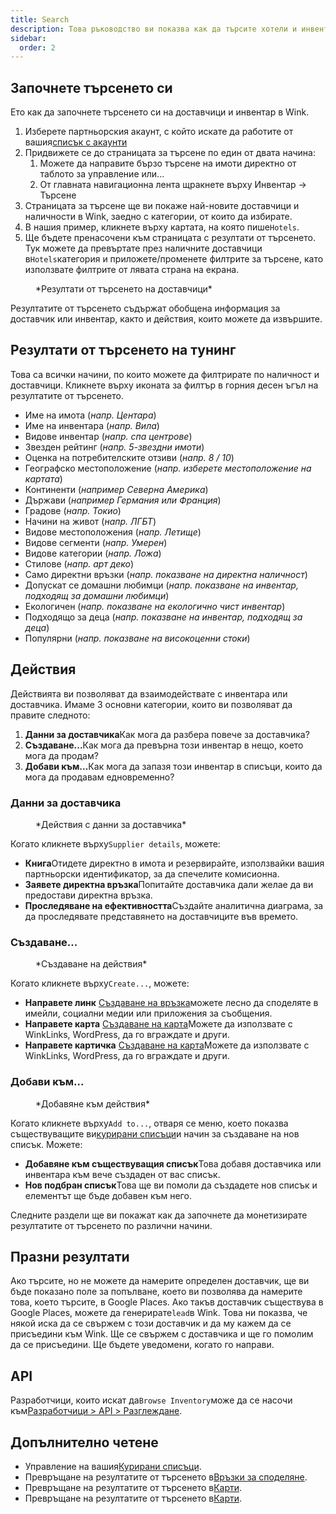 ```yaml
---
title: Search
description: Това ръководство ви показва как да търсите хотели и инвентар.
sidebar:
  order: 2
---
```


## Започнете търсенето си

Ето как да започнете търсенето си на доставчици и инвентар в Wink.

1. Изберете партньорския акаунт, с който искате да работите от вашия[списък с акаунти](https://studio.wink.travel/company/list)
2. Придвижете се до страницата за търсене по един от двата начина:
   1. Можете да направите бързо търсене на имоти директно от таблото за управление или...
   2. От главната навигационна лента щракнете върху Инвентар → Търсене
3. Страницата за търсене ще ви покаже най-новите доставчици и наличности в Wink, заедно с категории, от които да избирате.
4. В нашия пример, кликнете върху картата, на която пише`Hotels`.
5. Ще бъдете пренасочени към страницата с резултати от търсенето. Тук можете да превъртате през наличните доставчици в`Hotels`категория и приложете/променете филтрите за търсене, като използвате филтрите от лявата страна на екрана.

<figure>
  <CloudinaryImage width="700" height="570" resize="scale" quality="best" alt="Резултати от търсенето" src="academy/search-results" errorImage="noimage_opaque_nyrtl0.png" />

  <figcaption>*Резултати от търсенето на доставчици*</figcaption>
</figure>


Резултатите от търсенето съдържат обобщена информация за доставчик или инвентар, както и действия, които можете да извършите.

## Резултати от търсенето на тунинг

Това са всички начини, по които можете да филтрирате по наличност и доставчици. Кликнете върху иконата за филтър в горния десен ъгъл на резултатите от търсенето.

* Име на имота (*напр. Центара*)
* Име на инвентара (*напр. Вила*)
* Видове инвентар (*напр. спа центрове*)
* Звезден рейтинг (*напр. 5-звездни имоти*)
* Оценка на потребителските отзиви (*напр. 8 / 10*)
* Географско местоположение (*напр. изберете местоположение на картата*)
* Континенти (*например Северна Америка*)
* Държави (*например Германия или Франция*)
* Градове (*напр. Токио*)
* Начини на живот (*напр. ЛГБТ*)
* Видове местоположения (*напр. Летище*)
* Видове сегменти (*напр. Умерен*)
* Видове категории (*напр. Ложа*)
* Стилове (*напр. арт деко*)
* Само директни връзки (*напр. показване на директна наличност*)
* Допускат се домашни любимци (*напр. показване на инвентар, подходящ за домашни любимци*)
* Екологичен (*напр. показване на екологично чист инвентар*)
* Подходящо за деца (*напр. показване на инвентар, подходящ за деца*)
* Популярни (*напр. показване на високоценни стоки*)

## Действия

Действията ви позволяват да взаимодействате с инвентара или доставчика. Имаме 3 основни категории, които ви позволяват да правите следното:

1. **Данни за доставчика**Как мога да разбера повече за доставчика?
2. **Създаване...**&#x41A;ак мога да превърна този инвентар в нещо, което мога да продам?
3. **Добави към...**&#x41A;ак мога да запазя този инвентар в списъци, които да мога да продавам едновременно?

### Данни за доставчика

<figure>
  <CloudinaryImage width="350" height="190" resize="scale" quality="best" alt="Данни за доставчика" src="academy/supplier-details" errorImage="noimage_opaque_nyrtl0.png" />

  <figcaption>*Действия с данни за доставчика*</figcaption>
</figure>


Когато кликнете върху`Supplier details`, можете:

* **Книга**Отидете директно в имота и резервирайте, използвайки вашия партньорски идентификатор, за да спечелите комисионна.
* **Заявете директна връзка**Попитайте доставчика дали желае да ви предостави директна връзка.
* **Проследяване на ефективността**Създайте аналитична диаграма, за да проследявате представянето на доставчиците във времето.

### Създаване...

<figure>
  <CloudinaryImage width="350" height="238" resize="scale" quality="best" alt="Действия" src="academy/inventory-actions" errorImage="noimage_opaque_nyrtl0.png" />

  <figcaption>*Създаване на действия*</figcaption>
</figure>


Когато кликнете върху`Create...`, можете:

* **Направете линк** [Създаване на връзка](/studio/shareable-links)можете лесно да споделяте в имейли, социални медии или приложения за съобщения.
* **Направете карта** [Създаване на карта](/studio/maps)Можете да използвате с WinkLinks, WordPress, да го вграждате и други.
* **Направете картичка** [Създаване на карта](/studio/cards)Можете да използвате с WinkLinks, WordPress, да го вграждате и други.

### Добави към...

<figure>
  <CloudinaryImage width="350" height="203" resize="scale" quality="best" alt="Действия" src="academy/add-to" errorImage="noimage_opaque_nyrtl0.png" />

  <figcaption>*Добавяне към действия*</figcaption>
</figure>


Когато кликнете върху`Add to...`, отваря се меню, което показва съществуващите ви[курирани списъци](/studio/curated-lists)и начин за създаване на нов списък. Можете:

* **Добавяне към съществуващия списък**Това добавя доставчика или инвентара към вече създаден от вас списък.
* **Нов подбран списък**Това ще ви помоли да създадете нов списък и елементът ще бъде добавен към него.

Следните раздели ще ви покажат как да започнете да монетизирате резултатите от търсенето по различни начини.

## Празни резултати

Ако търсите, но не можете да намерите определен доставчик, ще ви бъде показано поле за попълване, което ви позволява да намерите това, което търсите, в Google Places. Ако такъв доставчик съществува в Google Places, можете да генерирате`lead`в Wink.
Това ни показва, че някой иска да се свържем с този доставчик и да му кажем да се присъедини към Wink. Ще се свържем с доставчика и ще го помолим да се присъедини. Ще бъдете уведомени, когато го направи.

## API

Разработчици, които искат да`Browse Inventory`може да се насочи към[Разработчици > API > Разглеждане](/developers/apis/#browse-api).

## Допълнително четене

* Управление на вашия[Курирани списъци](/studio/curated-lists).
* Превръщане на резултатите от търсенето в[Връзки за споделяне](/studio/shareable-links).
* Превръщане на резултатите от търсенето в[Карти](/studio/cards).
* Превръщане на резултатите от търсенето в[Карти](/studio/maps).

